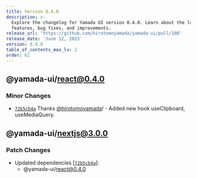 ```yaml
---
title: Version 0.4.0
description: >-
  Explore the changelog for Yamada UI version 0.4.0. Learn about the latest
  features, bug fixes, and improvements.
release_url: 'https://github.com/hirotomoyamada/yamada-ui/pull/108'
release_date: 'June 12, 2023'
version: 0.4.0
table_of_contents_max_lv: 2
order: 62
---
```


## @yamada-ui/react@0.4.0

### Minor Changes

- [`72b5cb4a`](https://github.com/hirotomoyamada/yamada-ui/commit/72b5cb4a514743144336f79df29ce48939b22f2d) Thanks [@hirotomoyamada](https://github.com/hirotomoyamada)! - Added new hook useClipboard, useMediaQuery.

## @yamada-ui/nextjs@3.0.0

### Patch Changes

- Updated dependencies \[[`72b5cb4a`](https://github.com/hirotomoyamada/yamada-ui/commit/72b5cb4a514743144336f79df29ce48939b22f2d)]:
  - @yamada-ui/react@0.4.0
